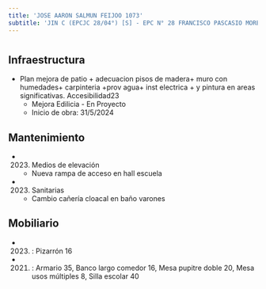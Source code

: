 ```yaml
---
title: 'JOSE AARON SALMUN FEIJOO 1073'
subtitle: 'JIN C (EPCJC 28/04°) [S] - EPC N° 28 FRANCISCO PASCASIO MORENO - CAIYJ CLUB LA BOCA'
---
```


#
## Infraestructura

* Plan mejora de patio + adecuacion pisos de madera+ muro con humedades+ carpinteria +prov agua+  inst electrica + y pintura en areas significativas. Accesibilidad23 
    + Mejora Edilicia - En Proyecto 
    + Inicio de obra: 31/5/2024 






## Mantenimiento

*  (2023) Medios de elevación 
    + Nueva rampa de acceso en hall escuela

*  (2023) Sanitarias 
    + Cambio cañería cloacal en baño varones





## Mobiliario

*  (2023) : Pizarrón 16 

*  (2021) : Armario 35, Banco largo comedor 16, Mesa pupitre doble 20, Mesa usos múltiples 8, Silla escolar 40 



